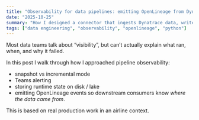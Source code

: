 ```yaml
---
title: "Observability for data pipelines: emitting OpenLineage from Dynatrace ingestion"
date: "2025-10-25"
summary: "How I designed a connector that ingests Dynatrace data, writes to ADLS, alerts on Teams, and publishes lineage events."
tags: ["data engineering", "observability", "openlineage", "python"]
---
```


Most data teams talk about “visibility”, but can’t actually explain what ran, when, and why it failed.

In this post I walk through how I approached pipeline observability:
- snapshot vs incremental mode
- Teams alerting
- storing runtime state on disk / lake
- emitting OpenLineage events so downstream consumers know *where the data came from*.

This is based on real production work in an airline context.